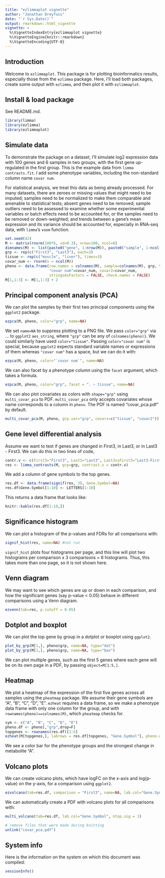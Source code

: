```yaml
---
title: "ezlimmaplot vignette"
author: "Jonathan Dreyfuss"
date: "`r Sys.Date()`"
output: rmarkdown::html_vignette
vignette: >
  %\VignetteIndexEntry{ezlimmaplot vignette}
  %\VignetteEngine{knitr::rmarkdown}
  %\VignetteEncoding{UTF-8}
---
```


## Introduction
Welcome to `ezlimmaplot`. This package is for plotting bioinformatics results, especially those from the `ezlimma` package. Here, I'll load both packages, create some output with `ezlimma`, and then plot it with `ezlimmaplot`.

## Install & load package
See README.md.

```r
library(limma)
library(ezlimma)
library(ezlimmaplot)
```

## Simulate data
To demonstrate the package on a dataset, I'll simulate log2 expression data with 100 genes and 6 samples in two groups, with the first gene up-regulated in the first group. This is the example data from `limma` `contrasts.fit`. I add some phenotype variables, including the non-standard column name `covar num`.

For statistical analysis, we treat this data as being already processed. For many datasets, there are zeroes or missing values that might need to be imputed; samples need to be normalized to make them comparable and amenable to statistical tests; absent genes need to be removed; sample outliers need to be assessed to examine whether some experimental variables or batch effects need to be accounted for, or the samples need to be removed or down-weighted; and trends between a gene's mean expression and its variance should be accounted for, especially in RNA-seq data, with `limma`'s `voom` function.

```r
set.seed(42)
M <- matrix(rnorm(100*6, sd=0.3), nrow=100, ncol=6)
dimnames(M) <- list(paste0("gene", 1:nrow(M)), paste0("sample", 1:ncol(M)))
grp <- rep(c("First3", "Last3"), each=3)
tissue <- rep(c("muscle", "liver"), times=3)
covar_num <- rnorm(n = ncol(M))
pheno <- data.frame(row.names = colnames(M), sample=colnames(M), grp, tissue, 
                    "covar num"=covar_num, covar2=covar_num,
                    stringsAsFactors = FALSE, check.names = FALSE)
M[1,1:3] <- M[1,1:3] + 2
```

## Principal component analysis (PCA)
We can plot the samples by their first two principal components using the `ggplot2` package.
```r
ezpca(M, pheno, color="grp", name=NA)
```

We set `name=NA` to suppress plotting to a PNG file. We pass `color="grp"` via ... to `ggplot2` `aes_string`, where `"grp"` can be any of `colnames(pheno)}`. We could similarly have used `color="tissue"`. Passing `color="covar num"` is special, because `ggplot2` expects standard variable names or expressions of them whereas `"covar num"` has a space, but we can do it with:

```r
ezpca(M, pheno, color="`covar num`", name=NA)
```

We can also facet by a phenotype column using the `facet` argument, which takes a formula.

```r
ezpca(M, pheno, color="grp", facet = ". ~ tissue", name=NA)
```

We can also plot covariates as colors with `shape="grp"` using `multi_covar_pca` to PDF. `multi_covar_pca` only accepts covariates whose name corresponds to a column in `pheno`. The PDF is named "covar_pca.pdf" by default.
```r
multi_covar_pca(M, pheno, grp.var="grp", covars=c("tissue", "covar2"))
```

## Gene level differential analysis
Assume we want to test if genes are changed in First3, in Last3, or in Last3 - First3. We can do this in two lines of code,
```r
contr.v <- c(First3="First3", Last3="Last3", Last3vsFirst3="Last3-First3")
res <- limma_contrasts(M, grp=grp, contrast.v = contr.v)
```

We add a column of gene symbols to the top genes.
```r
res.df <- data.frame(signif(res, 3), Gene.Symbol=NA)
res.df$Gene.Symbol[1:10] <- LETTERS[1:10]
```

This returns a data frame that looks like:
```r
knitr::kable(res.df[1:10,])
```

## Significance histogram
We can plot a histogram of the p-values and FDRs for all comparisons with:
```r
signif_hist(res, name=NA) #not run
```

`signif_hist` plots four histograms per page, and this line will plot two histograms per comparison x 3 comparisons = 6 histograms. Thus, this takes more than one page, so it is not shown here.

## Venn diagram
We may want to see which genes are up or down in each comparison, and how the significant genes (say p-value < 0.05) behave in different comparisons using a Venn diagram.

```r
ezvenn(tab=res, p.cutoff = 0.05)
```

## Dotplot and boxplot
We can plot the top gene by group in a dotplot or boxplot using `ggplot2`. 
```r
plot_by_grp(M[1,], pheno$grp, name=NA, type="dot")
plot_by_grp(M[1,], pheno$grp, name=NA, type="box")
```

We can plot multiple genes, such as the first 5 genes where each gene will be on its own page in a PDF, by passing `object=M[1:5,]`.

## Heatmap
We plot a heatmap of the expression of the first five genes across all samples using the `pheatmap` package. We assume their gene symbols are "A", "B", "C", "D", "E". `ezheat` requires a data frame, so we make a phenotype data frame with only one column for the group, and with `rownames(pheno)==colnames(M)`, which `pheatmap` checks for.

```r
sym <- c("A", "B", "C", "D", "E")
pheno.df <- pheno[,"grp",drop=F]
topgenes <- rownames(res.df)[1:5]
ezheat(M[topgenes,], labrows = res.df[topgenes, "Gene.Symbol"], pheno.df=pheno.df, name=NA)
```

We see a color bar for the phenotype groups and the strongest change in metabolite "A".

## Volcano plots
We can create volcano plots, which have logFC on the x-axis and log(p-value) on the y-axis, for a comparison using `ggplot2`.
```r
ezvolcano(tab=res.df, comparison = "First3", name=NA, lab.col="Gene.Symbol", ntop.sig = 1)
```

We can automatically create a PDF with volcano plots for all comparisons with:
```r
multi_volcano(tab=res.df, lab.col="Gene.Symbol", ntop.sig = 1)
```

```r
# remove files that were made during knitting
unlink("covar_pca.pdf")
```

## System info
Here is the information on the system on which this document was compiled:
```r
sessionInfo()
```
